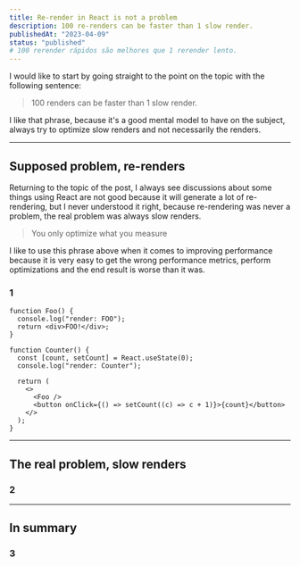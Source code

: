 ```yaml
---
title: Re-render in React is not a problem
description: 100 re-renders can be faster than 1 slow render.
publishedAt: "2023-04-09"
status: "published"
# 100 rerender rápidos são melhores que 1 rerender lento.
---
```


I would like to start by going straight to the point on the topic with the following sentence:

> 100 renders can be faster than 1 slow render.

I like that phrase, because it's a good mental model to have on the subject, always try to optimize slow renders and not necessarily the renders.

---

## Supposed problem, re-renders

Returning to the topic of the post, I always see discussions about some things using React are not good because it will generate a lot of re-rendering, but I never understood it right, because re-rendering was never a problem, the real problem was always slow renders.

> You only optimize what you measure

I like to use this phrase above when it comes to improving performance because it is very easy to get the wrong performance metrics, perform optimizations and the end result is worse than it was.

### 1

```tsx showLineNumbers {2,8}
function Foo() {
  console.log("render: FOO");
  return <div>FOO!</div>;
}

function Counter() {
  const [count, setCount] = React.useState(0);
  console.log("render: Counter");

  return (
    <>
      <Foo />
      <button onClick={() => setCount((c) => c + 1)}>{count}</button>
    </>
  );
}
```

---

## The real problem, slow renders

### 2

---

## In summary

### 3
